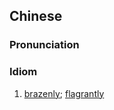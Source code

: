 {{also|明目张胆}}
==Chinese==
{{zh-forms|s=明目张胆|type=22}}

===Pronunciation===
{{zh-pron
|m=míngmù-zhāngdǎn
|c=ming4 muk6 zoeng1 daam2
|mn=bêng-ba̍k-tiuⁿ-táⁿ
|cat=cy
}}

===Idiom===
{{zh-idiom}}

# [[brazenly]]; [[flagrantly]]
